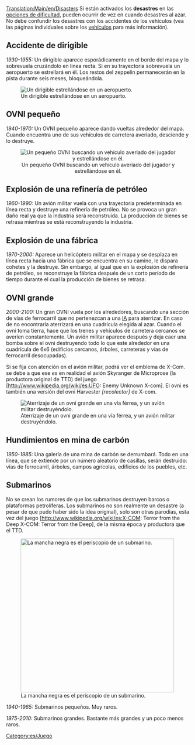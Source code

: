 [[Translation:Main/en/Disasters]]{{es/Tabla de contenido}}
Si están activados los '''desastres''' en las [[Main/es/Dificultad|opciones de dificultad]], pueden ocurrir de vez en cuando desastres al azar. No debe confundir los desastres con los accidentes de los vehículos (vea las páginas individuales sobre los [[Main/es/Vehículos|vehículos]] para más información).

== Accidente de dirigible ==
''1930-1955:''
Un dirigible aparece esporádicamente en el borde del mapa y lo sobrevuela cruzándolo en linea recta. Si en su trayectoria sobrevuela un aeropuerto se estrellará en él. Los restos del zeppelin permanecerán en la pista durante seis meses, bloqueándola.

[[File:en/Zeppelin.png|center|frame|Un dirigible estrellándose en un aeropuerto.]]

== OVNI pequeño ==
''1940-1970:''
Un OVNI pequeño aparece dando vueltas alrededor del mapa. Cuando encuentra uno de sus vehículos de carretera averiado, desciende y lo destruye.

<center>[[File:en/Smallufo.png|center|none|frame|Un pequeño OVNI buscando un vehículo averiado del jugador y estrellándose en él.]]</center>

==Explosión de una refinería de petróleo==
''1960-1990:''
Un avión militar vuela con una trayectoria predeterminada en línea recta y destruye una refinería de petróleo. No se provoca un gran daño real ya que la industria será reconstruida. La producción de bienes se retrasa mientras se está reconstruyendo la industria.

==Explosión de una fábrica==
''1970-2000:''
Aparece un helicóptero militar en el mapa y se desplaza en línea recta hacia una fábrica que se encuentra en su camino, le dispara cohetes y la destruye. Sin embargo, al igual que en la explosión de refinería de petróleo, se reconstruye la fábrica después de un corto período de tiempo durante el cual la producción de bienes se retrasa.

== OVNI grande ==
''2000-2100:''
Un gran OVNI vuela por los alrededores, buscando una sección de vías de ferrocarril que no pertenezcan a una [[Main/es/IA:Página principal|IA]] para aterrizar. En caso de no encontrarla aterrizará en una cuadrícula elegida al azar. Cuando el ovni toma tierra, hace que los trenes y vehículos de carretera cercanos se averíen constantemente. Un avión militar aparece después y deja caer una bomba sobre el ovni destruyendo todo lo que este alrededor en una cuadrícula de 6x6 (edificios cercanos, árboles, carreteras y vías de ferrocarril desocupadas).

Si se fija con atención en el avión militar, podrá ver el emblema de X-Com. se debe a que ese ''es'' en realidad el avión Skyranger de Microprose (la productora original de TTD)  del juego [http://www.wikipedia.org/wiki/es:UFO: Enemy Unknown X-com]. El ovni es también una versión del ovni Harvester ''[recolector]'' de X-com.

[[File:en/Largeufo.png|center|frame|Aterrizaje de un ovni grande en una vía férrea, y un avión militar destruyéndolo.]]

== Hundimientos en mina de carbón ==
''1950-1985:''
Una galería de una mina de carbón se derrumbará. Todo en una línea, que se extiende por un número aleatorio de casillas, serán destruido: vías de ferrocarril, árboles, campos agrícolas, edificios de los pueblos, etc.

== Submarinos ==
No se crean los rumores de que los submarinos destruyen barcos o plataformas petrolíferas. Los submarinos no son realmente un desastre (a pesar de que pudo haber sido la idea original), solo son otras parodias, esta vez del juego [http://www.wikipedia.org/wiki/es:X-COM: Terror from the Deep X-COM: Terror from the Deep], de la misma época y productora que el TTD.

[[File:en/Submarine-Periscope.png|thumb|center|420px|La mancha negra es el periscopio de un submarino.]]

''1940-1965:'' Submarinos pequeños. Muy raros.

''1975-2010:'' Submarinos grandes. Bastante más grandes y un poco menos raros.

[[Category:es/Juego]]